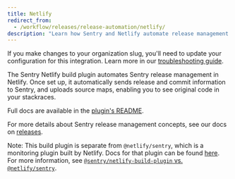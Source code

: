 ```yaml
---
title: Netlify
redirect_from:
  - /workflow/releases/release-automation/netlify/
description: "Learn how Sentry and Netlify automate release management and help identify suspect commits."
---
```


<Alert level="warning">

If you make changes to your organization slug, you'll need to update your configuration for this integration. Learn more in our [troubleshooting guide](/product/integrations/troubleshooting).

</Alert>

The Sentry Netlify build plugin automates Sentry release management in Netlify. Once set up, it automatically sends release and commit information to Sentry, and uploads source maps, enabling you to see original code in your stackraces.

Full docs are available in the [plugin's README](https://github.com/getsentry/sentry-netlify-build-plugin).

For more details about Sentry release management concepts, see our docs on [releases](/product/releases/).

<Alert level="note">

Note: This build plugin is separate from `@netlify/sentry`, which is a monitoring plugin built by Netlify. Docs for that plugin can be found [here](https://docs.netlify.com/netlify-labs/experimental-features/sentry-integration/). For more information, see [`@sentry/netlify-build-plugin` vs. `@netlify/sentry`](https://github.com/getsentry/sentry-netlify-build-plugin#sentrynetlify-build-plugin-vs-netlifysentry).

</Alert>
